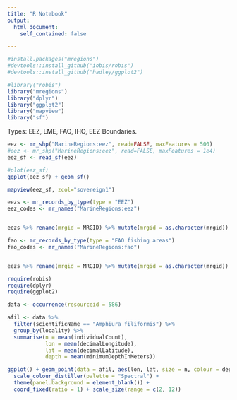 ```yaml
---
title: "R Notebook"
output: 
  html_document:
    self_contained: false

---
```


```r
#install.packages("mregions")
#devtools::install_github("iobis/robis")
#devtools::install_github("hadley/ggplot2")

#library("robis")
library("mregions")
library("dplyr")
library("ggplot2")
library("mapview")
library("sf")
```

Types: EEZ, LME, FAO, IHO, EEZ Boundaries.  

```r

eez <- mr_shp("MarineRegions:eez", read=FALSE, maxFeatures = 500)
#eez <- mr_shp("MarineRegions:eez", read=FALSE, maxFeatures = 1e4)
eez_sf <- read_sf(eez)

#plot(eez_sf)
ggplot(eez_sf) + geom_sf()
```


```r
mapview(eez_sf, zcol="sovereign1")
```




```r
eezs <- mr_records_by_type(type = "EEZ")
eez_codes <- mr_names("MarineRegions:eez")


eezs %>% rename(mrgid = MRGID) %>% mutate(mrgid = as.character(mrgid)) %>% left_join(eez_codes) %>% as_tibble -> eez

```


```r
fao <- mr_records_by_type(type = "FAO fishing areas")
fao_codes <- mr_names("MarineRegions:fao")


eezs %>% rename(mrgid = MRGID) %>% mutate(mrgid = as.character(mrgid)) %>% left_join(eez_codes) %>% as_tibble -> eez

```


```r
require(robis)
require(dplyr)
require(ggplot2)

data <- occurrence(resourceid = 586)

afil <- data %>% 
  filter(scientificName == "Amphiura filiformis") %>%
  group_by(locality) %>% 
  summarise(n = mean(individualCount), 
            lon = mean(decimalLongitude), 
            lat = mean(decimalLatitude), 
            depth = mean(minimumDepthInMeters))

ggplot() + geom_point(data = afil, aes(lon, lat, size = n, colour = depth)) +
  scale_colour_distiller(palette = "Spectral") +
  theme(panel.background = element_blank()) + 
  coord_fixed(ratio = 1) + scale_size(range = c(2, 12))


```